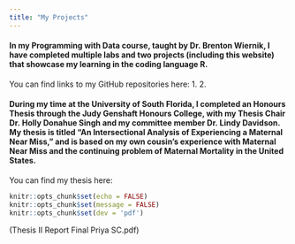 ```yaml
---
title: "My Projects"
---
```


#### In my Programming with Data course, taught by Dr. Brenton Wiernik, I have completed multiple labs and two projects (including this website) that showcase my learning in the coding language R. 

You can find links to my GitHub repositories here:
1. 
2. 


#### During my time at the University of South Florida, I completed an Honours Thesis through the Judy Genshaft Honours College, with my Thesis Chair Dr. Holly Donahue Singh and my committee member Dr. Lindy Davidson. My thesis is titled "An Intersectional Analysis of Experiencing a Maternal Near Miss," and is based on my own cousin's experience with Maternal Near Miss and the continuing problem of Maternal Mortality in the United States.

You can find my thesis here:

```r
knitr::opts_chunk$set(echo = FALSE)
knitr::opts_chunk$set(message = FALSE)
knitr::opts_chunk$set(dev = 'pdf')
```
\includepdf[pages=1:25](Thesis II Report Final Priya SC.pdf)


